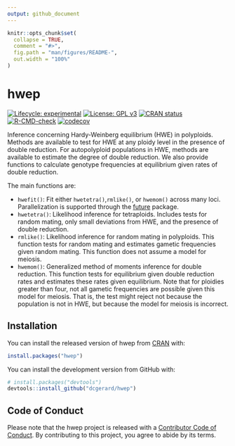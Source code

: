 ```yaml
---
output: github_document
---
```


<!-- README.md is generated from README.Rmd. Please edit that file -->

```r
knitr::opts_chunk$set(
  collapse = TRUE,
  comment = "#>",
  fig.path = "man/figures/README-",
  out.width = "100%"
)
```

# hwep

<!-- badges: start -->
[![Lifecycle: experimental](https://img.shields.io/badge/lifecycle-experimental-orange.svg)](https://www.tidyverse.org/lifecycle/#experimental)
[![License: GPL v3](https://img.shields.io/badge/License-GPL%20v3-blue.svg)](https://www.gnu.org/licenses/gpl-3.0)
[![CRAN status](https://www.r-pkg.org/badges/version/hwep)](https://CRAN.R-project.org/package=hwep)
[![R-CMD-check](https://github.com/dcgerard/hwep/workflows/R-CMD-check/badge.svg)](https://github.com/dcgerard/hwep/actions)
[![codecov](https://codecov.io/gh/dcgerard/hwep/branch/main/graph/badge.svg?token=X6QJRSQBXQ)](https://codecov.io/gh/dcgerard/hwep)
<!-- badges: end -->

Inference concerning Hardy-Weinberg equilibrium (HWE) in polyploids. Methods are available to test for HWE at any ploidy level in the presence of double reduction. For autopolyploid populations in HWE, methods are available to estimate the degree of double reduction. We also provide functions to calculate genotype frequencies at equilibrium given rates of double reduction.

The main functions are:

- `hwefit()`: Fit either `hwetetra()`,`rmlike()`, or `hwemom()` across many 
  loci. Parallelization is supported through the 
  [future](https://cran.r-project.org/package=future) package.
- `hwetetra()`: Likelihood inference for tetraploids. Includes tests for 
  random mating, only small deviations from HWE, and the presence
  of double reduction.
- `rmlike()`: Likelihood inference for random mating in polyploids. 
  This function tests for random mating and estimates gametic frequencies 
  given random mating. This function does not assume a model for meiosis.
- `hwemom()`: Generalized method of moments inference for double reduction.
  This function tests for equilibrium given double reduction rates and
  estimates these rates given equilibrium. Note that for ploidies 
  greater than four, not all gametic frequencies are possible given this
  model for meiosis. That is, the test might reject not because the 
  population is not in HWE, but because the model for meiosis is incorrect.

## Installation

You can install the released version of hwep from [CRAN](https://CRAN.R-project.org) with:

```r
install.packages("hwep")
```

You can install the development version from GitHub with:
```r
# install.packages("devtools")
devtools::install_github("dcgerard/hwep")
```

## Code of Conduct

Please note that the hwep project is released with a [Contributor Code of Conduct](https://contributor-covenant.org/version/2/0/CODE_OF_CONDUCT.html). By contributing to this project, you agree to abide by its terms.
